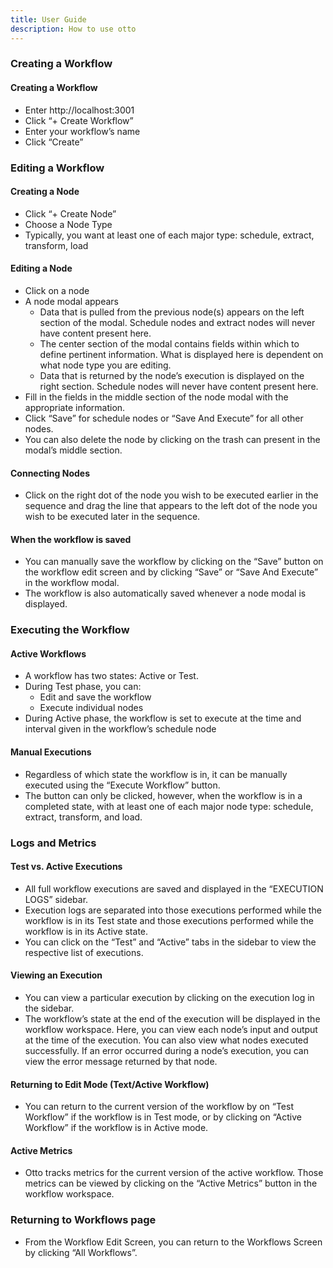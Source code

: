 ```yaml
---
title: User Guide
description: How to use otto
---
```


### Creating a Workflow

#### Creating a Workflow

- Enter http://localhost:3001
- Click “+ Create Workflow”
- Enter your workflow’s name
- Click “Create”

### Editing a Workflow

#### Creating a Node

- Click “+ Create Node”
- Choose a Node Type
- Typically, you want at least one of each major type: schedule, extract, transform, load

#### Editing a Node

- Click on a node
- A node modal appears
  - Data that is pulled from the previous node(s) appears on the left section of the modal. Schedule nodes and extract nodes will never have content present here.
  - The center section of the modal contains fields within which to define pertinent information. What is displayed here is dependent on what node type you are editing.
  - Data that is returned by the node’s execution is displayed on the right section. Schedule nodes will never have content present here.
- Fill in the fields in the middle section of the node modal with the appropriate information.
- Click “Save” for schedule nodes or “Save And Execute” for all other nodes.
- You can also delete the node by clicking on the trash can present in the modal’s middle section.

#### Connecting Nodes

- Click on the right dot of the node you wish to be executed earlier in the sequence and drag the line that appears to the left dot of the node you wish to be executed later in the sequence.

#### When the workflow is saved

- You can manually save the workflow by clicking on the “Save” button on the workflow edit screen and by clicking “Save” or “Save And Execute” in the workflow modal.
- The workflow is also automatically saved whenever a node modal is displayed.

### Executing the Workflow

#### Active Workflows

- A workflow has two states: Active or Test.
- During Test phase, you can:
  - Edit and save the workflow
  - Execute individual nodes
- During Active phase, the workflow is set to execute at the time and interval given in the workflow’s schedule node

#### Manual Executions

- Regardless of which state the workflow is in, it can be manually executed using the “Execute Workflow” button.
- The button can only be clicked, however, when the workflow is in a completed state, with at least one of each major node type: schedule, extract, transform, and load.

### Logs and Metrics

#### Test vs. Active Executions

- All full workflow executions are saved and displayed in the “EXECUTION LOGS” sidebar.
- Execution logs are separated into those executions performed while the workflow is in its Test state and those executions performed while the workflow is in its Active state.
- You can click on the “Test” and “Active” tabs in the sidebar to view the respective list of executions.

#### Viewing an Execution

- You can view a particular execution by clicking on the execution log in the sidebar.
- The workflow’s state at the end of the execution will be displayed in the workflow workspace. Here, you can view each node’s input and output at the time of the execution. You can also view what nodes executed successfully. If an error occurred during a node’s execution, you can view the error message returned by that node.

#### Returning to Edit Mode (Text/Active Workflow)

- You can return to the current version of the workflow by on “Test Workflow” if the workflow is in Test mode, or by clicking on “Active Workflow” if the workflow is in Active mode.

#### Active Metrics

- Otto tracks metrics for the current version of the active workflow. Those metrics can be viewed by clicking on the “Active Metrics” button in the workflow workspace.

### Returning to Workflows page

- From the Workflow Edit Screen, you can return to the Workflows Screen by clicking “All Workflows”.
